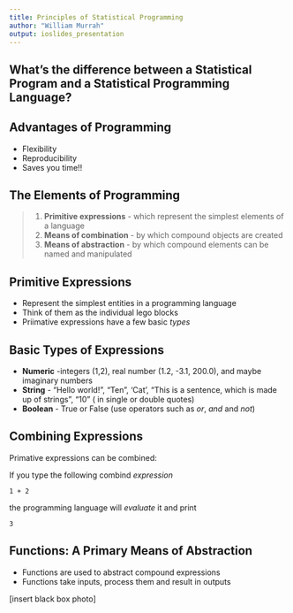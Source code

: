 ```yaml
---
title: Principles of Statistical Programming
author: "William Murrah"
output: ioslides_presentation
---
```


## What's the difference between a Statistical Program and a Statistical Programming Language?

## Advantages of Programming

* Flexibility
* Reproducibility
* Saves you time!!

## The Elements of Programming

> 1. **Primitive expressions** - which represent the simplest elements of a language
> 2. **Means of combination** - by which compound objects are created
> 3. **Means of abstraction** - by which compound elements can be named and manipulated


## Primitive Expressions

* Represent the simplest entities in a programming language
* Think of them as the individual lego blocks
* Priimative expressions have a few basic *types*

## Basic Types of Expressions

* **Numeric** -integers (1,2), real number (1.2, -3.1, 200.0), and maybe imaginary numbers
* **String** - "Hello world!", "Ten", 'Cat', "This is a sentence, which is made up of strings", "10" ( in single or double quotes)
* **Boolean** - True or False (use operators such as *or*, *and* and *not*)

## Combining Expressions

Primative expressions can be combined:

If you type the following combind *expression*

```
1 + 2
```
the programming language will *evaluate* it and print

```
3
```

## Functions: A Primary Means of Abstraction 

* Functions are used to abstract compound expressions
* Functions take inputs, process them and result in outputs

[insert black box photo]


```R

```
